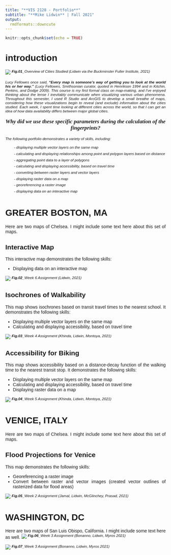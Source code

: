 ```yaml
---
title: "**VIS 2128 - Portfolio**"
subtitle: "**Mike Lidwin** | Fall 2021"
output: 
  rmdformats::downcute
---
```


```r
knitr::opts_chunk$set(echo = TRUE)
```

<style>
body {
text-align: justify}
</style>

<style>
body {
font-family: arial}
</style>

# introduction

[![](thumbnails/focus-01.PNG)](https://mike-lid.github.io/folio/fullsize/focus.pdf){target="_blank"}
\superscript^*__Fig.01___Overview of Cities Studied (Lidwin via the Buckminster Fuller Institute, 2021)*^



\superscript^*Lucy Fellowes once  said, __"Every map is someone’s way of getting you to look at the world his or her  way."__ (Lucy  Fellowes,  Smithsonian  curator,  quoted  in  Henrikson  1994 and in Kitchin, Perkins, and Dodge 2009). This course is my first formal class on map-making, and I've enjoyed thinking about the lense I inevitably communicate when visualizing various urban phenomena. Throughout this semester, I used R Studio and ArcGIS to develop a small breathe of maps, considering  how these visualizations begin to reveal (and exclude) information about the cities studied. Each week, I spent time looking at different cities across the world, so that I can get an idea of how data availability differs between major global cities. *^

<center>
<p style="font-family: times, serif; font-size:13pt; font-style:italic">
    **Why did we use these specific parameters during the calculation of the fingerprints?**
</p>
</center>

\superscript^*The following portfolio demonstrates a variety of skills, including:*^ 

|        \superscript^*- displaying multiple vector layers on the same map*^  
|        \superscript^*- calculating and displaying relationships among point and polygon layers based on distance*^  
|        \superscript^*- aggregating point data to a layer of polygons*^  
|        \superscript^*- calculating and displaying accessibility, based on travel time*^  
|        \superscript^*- converting between raster layers and vector layers*^  
|        \superscript^*- displaying raster data on a map*^  
|        \superscript^*- georeferencing a raster image*^  
|        \superscript^*- displaying data on an interactive map*^  

# **GREATER BOSTON, MA**
Here are two maps of Chelsea. I might include some text here about this set of maps.

## **Interactive Map**
This interactive map demonstrates the following skills: 

* Displaying data on an interactive map

[![](thumbnails/interactive_map.PNG)](https://mike-lid.github.io/folio/fullsize/LIDWIN_Week6_InteractiveMap.html){target="_blank"}
\superscript^*__Fig.02___Week 6 Assignment (Lidwin, 2021)*^

## **Isochrones of Walkability**
This map shows isochrones based on transit travel times to the nearest school. It demonstrates the following skills:

* Displaying multiple vector layers on the same map
* Calculating and displaying accessibility, based on travel time

[![](thumbnails/a_chelsea_isocrone.png)](https://mike-lid.github.io/folio/fullsize/a_chelsea_isocrone.pdf){target="_blank"}
\superscript^*__Fig.03___Week 4 Assignment (Khinda, Lidwin, Montoya, 2021)*^


## **Accessibility for Biking**
This map shows accessibility based on a distance-decay function of the walking time to the nearest transit stop. It demonstrates the following skills:

* Displaying multiple vector layers on the same map
* Calculating and displaying accessibility, based on travel time
* Displaying raster data on a map

[![](thumbnails/map8.jpg)](https://mike-lid.github.io/folio/fullsize/map8.jpg){target="_blank"}
\superscript^*__Fig.04___Week 5 Assignment (Khinda, Lidwin, Montoya, 2021)*^



# **VENICE, ITALY**
Here are two maps of Chelsea. I might include some text here about this set of maps.

## **Flood Projections for Venice**
This map demonstrates the following skills:

* Georeferencing a raster image
* Convert between raster and vector images (created vector outlines of rasterized data for flood areas)

[![](thumbnails/georeference-01.png)](https://mike-lid.github.io/folio/fullsize/georeference.pdf){target="_blank"}
\superscript^*__Fig.05___Week 2 Assignment (Jamal, Lidwin, McGlinchey, Prasad, 2021)*^


# **WASHINGTON, DC**
Here are two maps of San Luis Obispo, California. I might include some text here as well.
[![](thumbnails/dc-bb-01.png)](https://mike-lid.github.io/folio/fullsize/dc-bb.pdf){target="_blank"}
\superscript^*__Fig.06___Week 3 Assignment (Bonanno, Lidwin, Myros 2021)*^

[![](thumbnails/dc-libraries-01.png)](https://mike-lid.github.io/folio/fullsize/dc-libraries.pdf){target="_blank"}
\superscript^*__Fig.07___Week 3 Assignment (Bonanno, Lidwin, Myros 2021)*^



